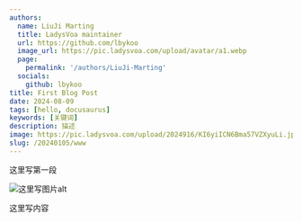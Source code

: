 ```yaml
---
authors:
  name: LiuJi Marting
  title: LadysVoa maintainer
  url: https://github.com/lbykoo
  image_url: https://pic.ladysvoa.com/upload/avatar/a1.webp
  page: 
    permalink: '/authors/LiuJi-Marting'
  socials:
    github: lbykoo
title: First Blog Post
date: 2024-08-09
tags: [hello, docusaurus]
keywords: [关键词]
description: 描述
image: https://pic.ladysvoa.com/upload/2024916/KI6yiICN6Bma57VZXyuLi.jpeg
slug: /20240105/www
---
```



这里写第一段

<!-- truncate -->
![这里写图片alt](https://pic.ladysvoa.com/upload/2024916/KI6yiICN6Bma57VZXyuLi.jpeg)

这里写内容


<Utterances
  repo="lbykoo/docusaurus"
  issueTerm="url" 
  theme="github-light"
/>